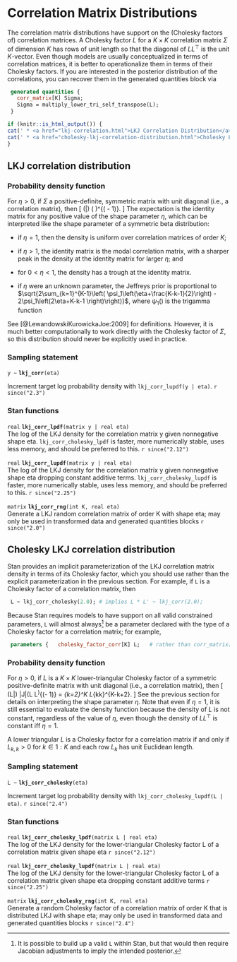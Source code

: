 # Correlation Matrix Distributions

The correlation matrix distributions have support on the (Cholesky
factors of) correlation matrices.  A Cholesky factor $L$ for a $K
\times K$ correlation matrix $\Sigma$ of dimension $K$ has rows of
unit length so that the diagonal of $L L^{\top}$ is the unit
$K$-vector. Even though models are usually conceptualized in terms of
correlation matrices, it is better to operationalize them in terms of
their Cholesky factors. If you are interested in the posterior
distribution of the correlations, you can recover them in the
generated quantities block via

```stan
 generated quantities {
   corr_matrix[K] Sigma;
   Sigma = multiply_lower_tri_self_transpose(L);
 }
```

```r
if (knitr::is_html_output()) {
cat(' * <a href="lkj-correlation.html">LKJ Correlation Distribution</a>\n')
cat(' * <a href="cholesky-lkj-correlation-distribution.html">Cholesky LKJ Correlation Distribution</a>\n')
}
```

## LKJ correlation distribution {#lkj-correlation}

### Probability density function

For $\eta > 0$, if $\Sigma$ a positive-definite, symmetric matrix with
unit diagonal (i.e., a correlation matrix), then \[
\text{LkjCorr}(\Sigma|\eta) \propto \det \left( \Sigma \right)^{(\eta
- 1)}. \] The expectation is the identity matrix for any positive
value of the shape parameter $\eta$, which can be interpreted like the
shape parameter of a symmetric beta distribution:

*   if $\eta = 1$, then the density is uniform over correlation
matrices of order $K$;

*   if $\eta > 1$, the identity matrix is the modal correlation
matrix, with a sharper peak in the density at the identity matrix
for larger $\eta$; and

*   for $0 < \eta < 1$, the density has a trough at the identity
matrix.

*   if $\eta$ were an unknown parameter, the Jeffreys prior is
proportional to $\sqrt{2\sum_{k=1}^{K-1}\left(
\psi_1\left(\eta+\frac{K-k-1}{2}\right) -   2\psi_1\left(2\eta+K-k-1
\right)\right)}$, where $\psi_1()$ is the   trigamma function

See [@LewandowskiKurowickaJoe:2009] for definitions. However, it is
much better computationally to work directly with the Cholesky factor
of $\Sigma$, so this distribution should never be explicitly used in
practice.

### Sampling statement

`y ~ ` **`lkj_corr`**`(eta)`

Increment target log probability density with `lkj_corr_lupdf(y | eta)`.
`r since("2.3")`
<!-- real; lkj_corr ~; -->
\index{{\tt \bfseries lkj\_corr }!sampling statement|hyperpage}

### Stan functions

<!-- real; lkj_corr_lpdf; (matrix y | real eta); -->
\index{{\tt \bfseries lkj\_corr\_lpdf }!{\tt (matrix y \textbar\ real eta): real}|hyperpage}

`real` **`lkj_corr_lpdf`**`(matrix y | real eta)`<br>\newline
The log of the LKJ density for the correlation matrix y given
nonnegative shape eta. `lkj_corr_cholesky_lpdf` is faster, more numerically
stable, uses less memory, and should be preferred to this.
`r since("2.12")`

<!-- real; lkj_corr_lupdf; (matrix y | real eta); -->
\index{{\tt \bfseries lkj\_corr\_lupdf }!{\tt (matrix y \textbar\ real eta): real}|hyperpage}

`real` **`lkj_corr_lupdf`**`(matrix y | real eta)`<br>\newline
The log of the LKJ density for the correlation matrix y given
nonnegative shape eta dropping constant additive terms.
`lkj_corr_cholesky_lupdf` is faster, more numerically stable, uses less memory,
and should be preferred to this.
`r since("2.25")`

<!-- matrix; lkj_corr_rng; (int K, real eta); -->
\index{{\tt \bfseries lkj\_corr\_rng }!{\tt (int K, real eta): matrix}|hyperpage}

`matrix` **`lkj_corr_rng`**`(int K, real eta)`<br>\newline
Generate a LKJ random correlation matrix of order K with shape eta;
may only be used in transformed data and generated quantities blocks
`r since("2.0")`

## Cholesky LKJ correlation distribution

Stan provides an implicit parameterization of the LKJ correlation
matrix density in terms of its Cholesky factor, which you should use
rather than the explicit parameterization in the previous section. For
example, if `L` is a Cholesky factor of a correlation matrix, then

```stan
 L ~ lkj_corr_cholesky(2.0); # implies L * L' ~ lkj_corr(2.0);
```

Because Stan requires models to have support on all valid constrained
parameters, `L` will almost always[^fnlkj] be a parameter declared
with the type of a Cholesky factor for a correlation matrix; for
example,

[^fnlkj]: It is possible to build up a valid `L` within Stan, but that
would then require Jacobian adjustments to imply the intended
posterior.

```stan
 parameters {   cholesky_factor_corr[K] L;   # rather than corr_matrix[K] Sigma;   // ...
```

### Probability density function

For $\eta > 0$, if $L$ is a $K \times K$ lower-triangular Cholesky
factor of a symmetric positive-definite matrix with unit diagonal
(i.e., a correlation matrix), then \[ \text{LkjCholesky}(L|\eta)
\propto \left|J\right|\det(L L^\top)^{(\eta - 1)} = \prod_{k=2}^K
L_{kk}^{K-k+2\eta-2}. \] See the previous section for details on
interpreting the shape parameter $\eta$. Note that even if $\eta=1$,
it is still essential to evaluate the density function because the
density of $L$ is not constant, regardless of the value of $\eta$,
even though the density of $LL^\top$ is constant iff $\eta=1$.

A lower triangular $L$ is a Cholesky factor for a correlation matrix
if and only if $L_{k,k} > 0$ for $k \in 1{:}K$ and each row $L_k$ has
unit Euclidean length.

### Sampling statement

`L ~ ` **`lkj_corr_cholesky`**`(eta)`

Increment target log probability density with `lkj_corr_cholesky_lupdf(L | eta)`.
`r since("2.4")`
<!-- real; lkj_corr_cholesky ~; -->
\index{{\tt \bfseries lkj\_corr\_cholesky }!sampling statement|hyperpage}

### Stan functions

<!-- real; lkj_corr_cholesky_lpdf; (matrix L | real eta); -->
\index{{\tt \bfseries lkj\_corr\_cholesky\_lpdf }!{\tt (matrix L \textbar\ real eta): real}|hyperpage}

`real` **`lkj_corr_cholesky_lpdf`**`(matrix L | real eta)`<br>\newline
The log of the LKJ density for the lower-triangular Cholesky factor L
of a correlation matrix given shape eta
`r since("2.12")`

<!-- real; lkj_corr_cholesky_lupdf; (matrix L | real eta); -->
\index{{\tt \bfseries lkj\_corr\_cholesky\_lupdf }!{\tt (matrix L \textbar\ real eta): real}|hyperpage}

`real` **`lkj_corr_cholesky_lupdf`**`(matrix L | real eta)`<br>\newline
The log of the LKJ density for the lower-triangular Cholesky factor L
of a correlation matrix given shape eta dropping constant additive terms
`r since("2.25")`

<!-- matrix; lkj_corr_cholesky_rng; (int K, real eta); -->
\index{{\tt \bfseries lkj\_corr\_cholesky\_rng }!{\tt (int K, real eta): matrix}|hyperpage}

`matrix` **`lkj_corr_cholesky_rng`**`(int K, real eta)`<br>\newline
Generate a random Cholesky factor of a correlation matrix of order K
that is distributed LKJ with shape eta; may only be used in transformed data
and generated quantities blocks
`r since("2.4")`
